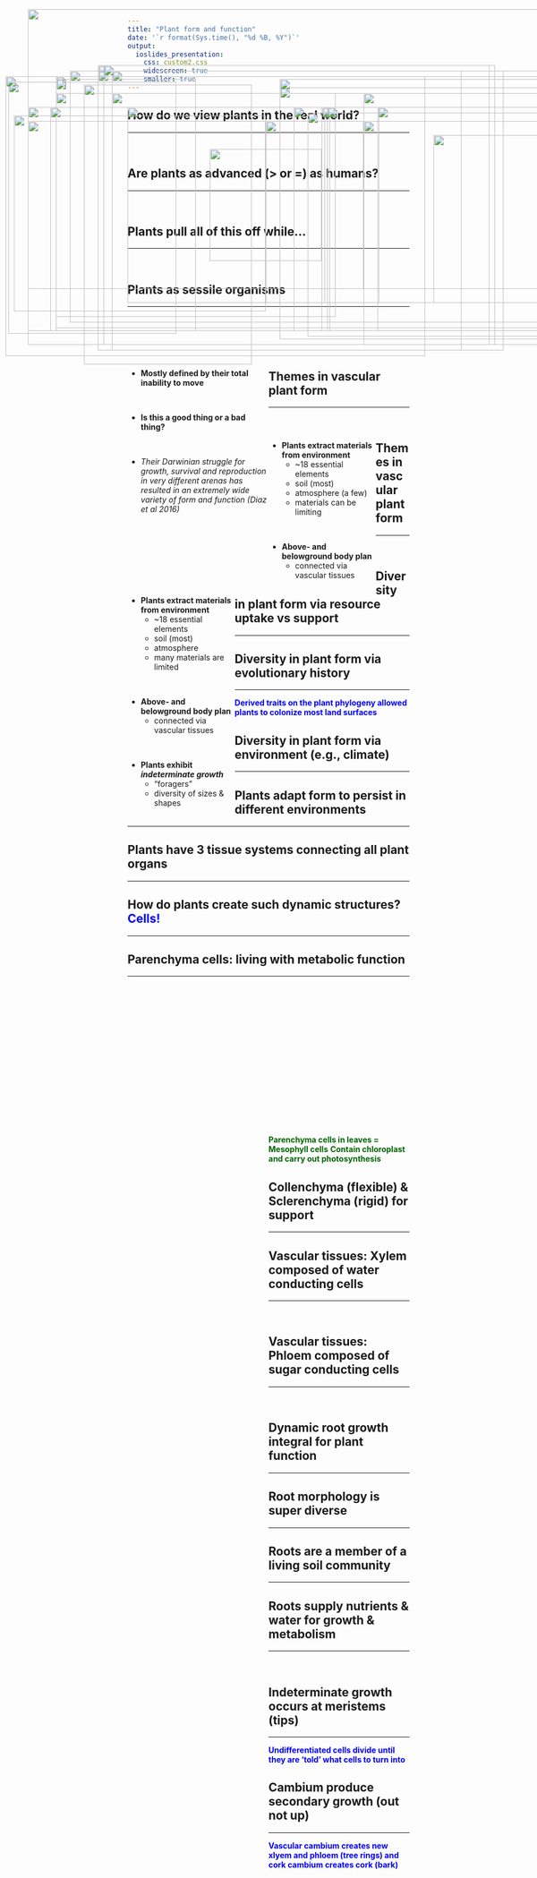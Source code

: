 ```yaml
---
title: "Plant form and function"
date: '`r format(Sys.time(), "%d %B, %Y")`'
output: 
  ioslides_presentation:
    css: custom2.css
    widescreen: true
    smaller: true
---
```


## How do we view plants in the real world?
<hr>
<br/>

<IMG STYLE="position:absolute; TOP:200px; LEFT:100px; WIDTH:500px; HEIGHT:400px" SRC="images/acacia.jpg">

<IMG STYLE="position:absolute; TOP:250px; LEFT:650px; WIDTH:400px; HEIGHT:300px" SRC="images/urban.png">

## Are plants as advanced (> or =) as humans?
<hr>
<br/>

<IMG STYLE="position:absolute; TOP:200px; LEFT:200px; WIDTH:700px; HEIGHT:450px" SRC="images/whatplantsdo.jpg">

## Plants pull all of this off while...
<hr>
<br/>

<IMG STYLE="position:absolute; TOP:225px; LEFT:140x; WIDTH:450px; HEIGHT:350px" SRC="images/baby-groot.jpeg">

<IMG STYLE="position:absolute; TOP:225px; LEFT:580px; WIDTH:450px; HEIGHT:350px" SRC="images/ent_lor.jpg">

## Plants as sessile organisms
<hr>
<br/>
<br/>
<br/>
<br/>

<div style="float: left; width: 50%;">

* **Mostly defined by their total inability to move**

<br/>

* **Is this a good thing or a bad thing?**

<br/>

* *Their Darwinian struggle for growth, survival and reproduction in very different arenas has resulted in an extremely wide variety of form and function (Diaz et al 2016)*

</div>

<IMG STYLE="position:absolute; TOP:225px; LEFT:575px; WIDTH:400px; HEIGHT:400px" SRC="images/plantscool.png">

##

<IMG STYLE="position:absolute; TOP:50px; LEFT:50px; WIDTH:1000px; HEIGHT:600px" SRC="images/biomass2.jpg">

## Themes in vascular plant form
<hr>
<br/>

<div style="float: left; width: 38%;">

* **Plants extract materials from environment**
    * ~18 essential elements
    * soil (most)
    * atmosphere (a few)
    * materials can be limiting

<br/> 

* **Above- and belowground body plan**
    * connected via vascular tissues

</div>

<IMG STYLE="position:absolute; TOP:190px; LEFT:500px; WIDTH:500px; HEIGHT:450px" SRC="images/plantbody.jpg">

## Themes in vascular plant form
<hr>
<br/>

<div style="float: left; width: 38%;">

* **Plants extract materials from environment**
    * ~18 essential elements
    * soil (most)
    * atmosphere
    * many materials are limited

<br/> 

* **Above- and belowground body plan**
    * connected via vascular tissues
  
<br/> 

* **Plants exhibit _indeterminate growth_**
    * "foragers"
    * diversity of sizes & shapes
  
</div>

<IMG STYLE="position:absolute; TOP:250px; LEFT:475px; WIDTH:600px; HEIGHT:325px" SRC="images/raunkiaer.jpg">

## Diversity in plant form via resource uptake vs support
<hr>

<IMG STYLE="position:absolute; TOP:225px; LEFT:50px; WIDTH:1000px; HEIGHT:400px" SRC="images/areavolume.png">

## Diversity in plant form via evolutionary history
<hr>
<span style="color:blue">**Derived traits on the plant phylogeny allowed plants to colonize most land surfaces**</span>
<IMG STYLE="position:absolute; TOP:225px; LEFT:50px; WIDTH:950px; HEIGHT:400px" SRC="images/angioradiation.png">

## Diversity in plant form via environment (e.g., climate)
<hr>

<IMG STYLE="position:absolute; TOP:170px; LEFT:100px; WIDTH:900px; HEIGHT:450px" SRC="images/leafsize.jpg">

## Plants adapt form to persist in different environments
<hr>

<IMG STYLE="position:absolute; TOP:240px; LEFT:25px; WIDTH:450px; HEIGHT:350px" SRC="images/forest.jpg">

<IMG STYLE="position:absolute; TOP:225px; LEFT:525px; WIDTH:550px; HEIGHT:400px" SRC="images/spectrum_plantform.jpg">

## Plants have 3 tissue systems connecting all plant organs
<hr>

<IMG STYLE="position:absolute; TOP:180px; LEFT:15px; WIDTH:300px; HEIGHT:450px" SRC="images/tissues.jpg">

<IMG STYLE="position:absolute; TOP:300px; LEFT:375px; WIDTH:200px; HEIGHT:200px" SRC="images/tissue_structure.jpg">

<IMG STYLE="position:absolute; TOP:200px; LEFT:650px; WIDTH:400px; HEIGHT:450px" SRC="images/organ.jpg">

## How do plants create such dynamic structures? <span style="color:blue">**Cells!**</span>
<hr>

<IMG STYLE="position:absolute; TOP:150px; LEFT:175px; WIDTH:700px; HEIGHT:500px" SRC="images/cell_types.png">

## Parenchyma cells: living with metabolic function
<hr>
<br/>
<br/>
<br/>
<br/>
<br/>
<br/>
<br/>
<br/>
<br/>
<br/>
<br/>
<br/>
<br/>
<br/>
<br/>
<div style="float: right; width: 50%;">

<span style="color:darkgreen">**Parenchyma cells in leaves = Mesophyll cells**</span>
<span style="color:darkgreen">**Contain chloroplast and carry out photosynthesis**</span>

<IMG STYLE="position:absolute; TOP:160px; LEFT:125px; WIDTH:850px; HEIGHT:450px" SRC="images/parenchyma.jpg">

## Collenchyma (flexible) & Sclerenchyma (rigid) for support
<hr>

<IMG STYLE="position:absolute; TOP:160px; LEFT:200px; WIDTH:700px; HEIGHT:500px" SRC="images/celery.png">

## Vascular tissues: Xylem composed of water conducting cells
<hr>
<br/>

<IMG STYLE="position:absolute; TOP:160px; LEFT:175px; WIDTH:650px; HEIGHT:500px" SRC="images/xylem2.jpg">

## Vascular tissues: Phloem composed of sugar conducting cells
<hr>
<br/>

<IMG STYLE="position:absolute; TOP:160px; LEFT:175px; WIDTH:650px; HEIGHT:500px" SRC="images/phloem2.jpg">

## Dynamic root growth integral for plant function
<hr>

<IMG STYLE="position:absolute; TOP:150px; LEFT:185px; WIDTH:700px; HEIGHT:500px" SRC="images/root_roles.jpg">

## Root morphology is super diverse
<hr>

<IMG STYLE="position:absolute; TOP:170px; LEFT:10px; WIDTH:750px; HEIGHT:500px" SRC="images/rootsystems1.jpg">

<IMG STYLE="position:absolute; TOP:275px; LEFT:775px; WIDTH:300px; HEIGHT:300px" SRC="images/roots.jpg">

## Roots are a member of a living soil community
<hr>

<IMG STYLE="position:absolute; TOP:175px; LEFT:100px; WIDTH:250px; HEIGHT:450px" SRC="images/rootsfungi.jpg">

<IMG STYLE="position:absolute; TOP:175px; LEFT:500px; WIDTH:500px; HEIGHT:450px" SRC="images/plants-fungi3.jpg">

<!-- ## Root exudation: Who's in charge? -->
<!-- <hr> -->

<!-- <IMG STYLE="position:absolute; TOP:225px; LEFT:25px; WIDTH:450px; HEIGHT:400px" SRC="images/exudates.jpg"> -->

<!-- <IMG STYLE="position:absolute; TOP:225px; LEFT:525px; WIDTH:550px; HEIGHT:400px" SRC="images/mycorr.jpg"> -->

## Roots supply nutrients & water for growth & metabolism
<hr>
<br/>

<IMG STYLE="position:absolute; TOP:250px; LEFT:50px; WIDTH:600px; HEIGHT:300px" SRC="images/rootuptake.jpg">

<IMG STYLE="position:absolute; TOP:225px; LEFT:675px; WIDTH:400px; HEIGHT:400px" SRC="images/roottip.png">

## Indeterminate growth occurs at meristems (tips)
<hr>
<span style="color:blue">**Undifferentiated cells divide until they are 'told' what cells to turn into**</span>

<IMG STYLE="position:absolute; TOP:185px; LEFT:150px; WIDTH:300px; HEIGHT:500px" SRC="images/root_growth.jpg">

<IMG STYLE="position:absolute; TOP:235px; LEFT:550px; WIDTH:500px; HEIGHT:400px" SRC="images/meristem.jpg">

## Cambium produce secondary growth (out not up)
<hr>
<span style="color:blue">**Vascular cambium creates new xlyem and phloem (tree rings) and cork cambium creates cork (bark)**</span>
<br/>

<IMG STYLE="position:absolute; TOP:225px; LEFT:90px; WIDTH:500px; HEIGHT:400px" SRC="images/vascular_cambium.jpg">

<IMG STYLE="position:absolute; TOP:225px; LEFT:585px; WIDTH:400px; HEIGHT:400px" SRC="images/woodgrowth.jpg">

<!-- ## Annual growth rings -->
<!-- <hr> -->
<!-- <br/> -->
<!-- <br/> -->
<!-- <br/> -->
<!-- <br/> -->

<!-- <IMG STYLE="position:absolute; TOP:200px; LEFT:75px; WIDTH:450px; HEIGHT:450px" SRC="images/growthrings.png"> -->

<!-- <div style="float: right; width: 50%;"> -->

<!-- * **Plants record what happens on the planet** -->

<!-- <br/> -->

<!-- * **Complete cycle of seasons** -->
<!--     * record atmospheric conditions -->

<!-- <br/> -->

<!-- * **Agreement on solar storms on a global scale!** -->
<!--     * Wang et al. 2017. Nature Communications -->

<!--  </div>  -->

<!-- ## Plant form: building the perfect plant... -->
<!-- <hr> -->

<!-- <IMG STYLE="position:absolute; TOP:175px; LEFT:100px; WIDTH:900px; HEIGHT:500px" SRC="images/perfect_plant.png"> -->
 


